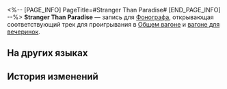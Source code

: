 <%-- [PAGE_INFO]
PageTitle=#Stranger Than Paradise#
[END_PAGE_INFO] --%>
{{Предмет Инфобокс
|id          = 210321
|Изображение = Предмет Stranger Than Paradise.png
|Тип         = Запись
|Инвентарь   = Ценные предметы
|Редкость    = 3
|Эффект      = 
|Описание    = Запись, которую можно воспроизвести на фонографе экспресса. Это может быть случайное приобретение или подарок от кого-то другого. Когда играет музыка, всплывают самые разные воспоминания: улыбки, встречи, прикосновения и волнение битвы. Может быть, поэтому, даже несмотря на стремительный прогресс общества, люди всё ещё собирают записи.<br />Текущая запись содержит трек Stranger Than Paradise.
}}
{{Описание|''Новый мир, в котором всё по-прежнему.''}}
'''Stranger Than Paradise''' — запись для [[Фонограф]]а, открывающая соответствующий трек для проигрывания в [[Общий вагон|Общем вагоне]] и [[Вагон для вечеринок|вагоне для вечеринок]].

==На других языках==
{{На других языках
|en   = "Stranger Than Paradise"
|zhs  = 《乐园陌影》
|zht  = 《樂園陌影》
|ja   = 『ストレンジャー・ザン・パラダイス』
|ko   = ≪낙원의 낯선 그림자≫
|es   = Sombras desconocidas en el paraíso
|fr   = «&nbsp;Stranger Than Paradise&nbsp;»
|ru   = Stranger Than Paradise
|th   = "Stranger Than Paradise"
|vi   = "Thiên Đường Xa Lạ"
|de   = „Seltsamer als das Paradies“
|id   = "Stranger Than Paradise"
|pt   = Stranger Than Paradise
}}

==История изменений==
{{История изменений|3.5}}